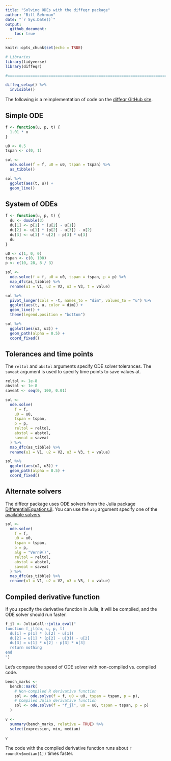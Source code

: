 ```yaml
---
title: "Solving ODEs with the diffeqr package"
author: "Bill Behrman"
date: "`r Sys.Date()`"
output: 
  github_document:
    toc: true
---
```


```r
knitr::opts_chunk$set(echo = TRUE)
```

```r
# Libraries
library(tidyverse)
library(diffeqr)

#===============================================================================

diffeq_setup() %>% 
  invisible()
```

The following is a reimplementation of code on the [diffeqr GitHub site](https://github.com/SciML/diffeqr).

## Simple ODE

```r
f <- function(u, p, t) {
  1.01 * u
}

u0 <- 0.5
tspan <- c(0, 1)

sol <- 
  ode.solve(f = f, u0 = u0, tspan = tspan) %>% 
  as_tibble()
```

```r
sol %>% 
  ggplot(aes(t, u)) +
  geom_line()
```

## System of ODEs

```r
f <- function(u, p, t) {
  du <- double(3)
  du[1] <- p[1] * (u[2] - u[1])
  du[2] <- u[1] * (p[2] - u[3]) - u[2]
  du[3] <- u[1] * u[2] - p[3] * u[3]
  du
}

u0 <- c(1, 0, 0)
tspan <- c(0, 100)
p <- c(10, 28, 8 / 3)

sol <-
  ode.solve(f = f, u0 = u0, tspan = tspan, p = p) %>% 
  map_dfc(as_tibble) %>% 
  rename(u1 = V1, u2 = V2, u3 = V3, t = value)
```

```r
sol %>% 
  pivot_longer(cols = -t, names_to = "dim", values_to = "u") %>% 
  ggplot(aes(t, u, color = dim)) +
  geom_line() +
  theme(legend.position = "bottom")
```

```r
sol %>% 
  ggplot(aes(u2, u3)) +
  geom_path(alpha = 0.5) +
  coord_fixed()
```

## Tolerances and time points

The `reltol` and `abstol` arguments specify ODE solver tolerances. The `saveat` argument is used to specify time points to save values at.

```r
reltol <- 1e-8
abstol <- 1e-8
saveat <- seq(0, 100, 0.01)

sol <- 
  ode.solve(
    f = f, 
    u0 = u0,
    tspan = tspan,
    p = p,
    reltol = reltol,
    abstol = abstol,
    saveat = saveat
  ) %>% 
  map_dfc(as_tibble) %>% 
  rename(u1 = V1, u2 = V2, u3 = V3, t = value)
```

```r
sol %>% 
  ggplot(aes(u2, u3)) +
  geom_path(alpha = 0.5) +
  coord_fixed()
```

## Alternate solvers

The diffeqr package uses ODE solvers from the Julia package [DifferentialEquations.jl](https://docs.sciml.ai/latest/). You can use the `alg` argument specify one of the [available solvers](https://docs.sciml.ai/latest/solvers/ode_solve/#ode_solve-1).

```r
sol <- 
  ode.solve(
    f = f, 
    u0 = u0,
    tspan = tspan,
    p = p,
    alg = "Vern9()",
    reltol = reltol,
    abstol = abstol,
    saveat = saveat
  ) %>% 
  map_dfc(as_tibble) %>% 
  rename(u1 = V1, u2 = V2, u3 = V3, t = value)
```

## Compiled derivative function

If you specify the derivative function in Julia, it will be compiled, and the ODE solver should run faster.

```r
f_jl <- JuliaCall::julia_eval("
function f_jl(du, u, p, t)
  du[1] = p[1] * (u[2] - u[1])
  du[2] = u[1] * (p[2] - u[3]) - u[2]
  du[3] = u[1] * u[2] - p[3] * u[3]
  return nothing
end
")
```

Let's compare the speed of ODE solver with non-compiled vs. compiled code.

```r
bench_marks <- 
  bench::mark(
    # Non-compiled R derivative function
    sol <- ode.solve(f = f, u0 = u0, tspan = tspan, p = p),
    # Compiled Julia derivative function
    sol <- ode.solve(f = "f_jl", u0 = u0, tspan = tspan, p = p)
  )

v <- 
  summary(bench_marks, relative = TRUE) %>% 
  select(expression, min, median)

v
```

The code with the compiled derivative function runs about `r round(v$median[1])` times faster.
